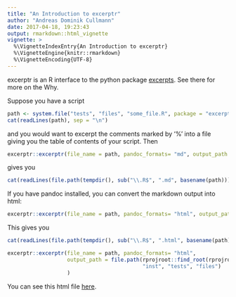 ```yaml
---
title: "An Introduction to excerptr"
author: "Andreas Dominik Cullmann"
date: 2017-04-18, 19:23:43
output: rmarkdown::html_vignette
vignette: >
  %\VignetteIndexEntry{An Introduction to excerptr}
  %\VignetteEngine{knitr::rmarkdown}
  %\VignetteEncoding{UTF-8}
---
```

excerptr is an R interface to the python package [excerpts](https://pypi.python.org/pypi/excerpts).
See there for more on the Why.

Suppose you have a script

```r
path <- system.file("tests", "files", "some_file.R", package = "excerptr")
cat(readLines(path), sep = "\n")
```
and you would want to excerpt the comments marked by '%' into a file giving you the table of contents of your script.
Then 
```r
excerptr::excerptr(file_name = path, pandoc_formats= "md", output_path = tempdir())
```
gives you

```r
cat(readLines(file.path(tempdir(), sub("\\.R$", ".md", basename(path)))), sep = "\n")
```

If you have pandoc installed, you can convert the markdown output into html:

```r
excerptr::excerptr(file_name = path, pandoc_formats= "html", output_path = tempdir())
```
This gives you
```r
cat(readLines(file.path(tempdir(), sub("\\.R$", ".html", basename(path)))), sep = "\n")
```
```r
excerptr::excerptr(file_name = path, pandoc_formats= "html", 
                   output_path = file.path(rprojroot::find_root(rprojroot::is_r_package), 
                                           "inst", "tests", "files")
                   )
```
You can see this html file [here](http://htmlpreview.github.io/?https://github.com/fvafrCU/excerptr/blob/master/inst/tests/files/some_file.html).
